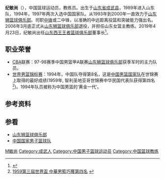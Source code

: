 {{篮球运动员
| name = 纪敏尚
| position = [[中锋|中锋]]
| nickname = 
| height = 210公分
| weight = 115公斤
| team = 山东女篮主教练
| nationality = CHN
| birth_date = {{birth date and age|1970|2|8}}
| birth_place = {{PRC}}[[山东省|山东省]][[成武县|成武县]]
| career_start = 1989年
| career_end = 2006年
| former_teams =[[山东狮篮球俱乐部|山东狮篮球俱乐部]]
}}
'''纪敏尚'''（{{bd|1970年|2月8日||catIdx=W吴}}），中国篮球运动员，教练员。出生于[[山东省|山东省]][[成武县|成武县]]，1989年进入山东队，1994年，1997年两次入选中国国家队。从1993年到2000年一直效力于[[山东狮篮球俱乐部|山东狮篮球俱乐部]]。司职[[中锋|中锋]]或二中锋，以准确的中远距离投篮和突破能力强出名。2006年3月底正式从[[山东狮篮球俱乐部|山东狮篮球俱乐部]]退役，并担任山东女篮主教练。2019年4月23日，纪敏尚出任[[山东西王王者篮球俱乐部|山东西王王者篮球俱乐部]]董事长<ref>{{cite news |title=山东男篮换帅 巩晓彬重掌帅印 |url=http://www.xinhuanet.com/2019-04/23/c_1124405565.htm}}</ref>。

== 职业荣誉 ==
*[[CBA|CBA]]联赛：97-98赛季中国男篮甲A联赛[[山东狮篮球俱乐部|山东狮篮球俱乐部]]获季军时的主力队员。
*[[世界男篮锦标赛|世界男篮锦标赛]]：1994年，中国队夺得第8名，这是[[中国男篮国家队|中国男篮国家队]]在世锦赛上取得的最好成绩(1959年,  智利圣地亚哥世锦赛中华民国代表队获得第四名<ref>[http://www.sports-hotline.com.tw/richlee/worldbkn_3.htm  1959第三屆世界盃 中華男籃巧獲第四名] {{webarchive|url=https://web.archive.org/web/20070821013139/http://sports-hotline.com.tw/richlee/worldbkn_3.htm |date=2007-08-21 }}</ref>)。1994年队员被称为中国男篮的‘黄金一代’。

== 参考资料 ==
{{reflist}}

== 参看 ==
*[[山东狮篮球俱乐部|山东狮篮球俱乐部]]
*[[中国国家男子篮球队|中国国家男子篮球队]]

{{中国1994年世界篮球锦标赛参赛名单}}
{{1997年男篮亚锦赛中国队阵容}}

{{Authority control}}
{{DEFAULTSORT:Ji纪}}
[[Category:纪姓|M敏尚]]
[[Category:成武人|Category:成武人]]
[[Category:中国男子篮球运动员|Category:中国男子篮球运动员]]
[[Category:中国篮球教练|Category:中国篮球教练]]